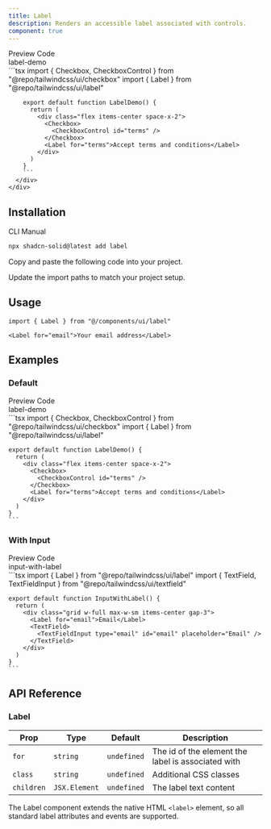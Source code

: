 ```yaml
---
title: Label
description: Renders an accessible label associated with controls.
component: true
---
```



<Tabs defaultValue="preview" class="relative mr-auto w-full">
  <div class="flex items-center justify-between pb-3">
    <TabsList class="w-full justify-start rounded-none border-b bg-transparent p-0">
      <TabsTrigger value="preview" class="relative h-9 rounded-none border-b-2 border-b-transparent bg-transparent px-4 pb-3 pt-2 font-semibold text-muted-foreground shadow-none transition-none data-[state=active]:border-b-primary data-[state=active]:text-foreground data-[state=active]:shadow-none">
        Preview
      </TabsTrigger>
      <TabsTrigger value="code" class="relative h-9 rounded-none border-b-2 border-b-transparent bg-transparent px-4 pb-3 pt-2 font-semibold text-muted-foreground shadow-none transition-none data-[state=active]:border-b-primary data-[state=active]:text-foreground data-[state=active]:shadow-none">
        Code
      </TabsTrigger>
    </TabsList>
  </div>
  <TabsContent value="preview" class="relative rounded-md border">
    <div class="flex h-[350px] w-full items-center justify-center p-10">
      <example>label-demo</example>
    </div>
  </TabsContent>
  <TabsContent value="code">
    <div class="flex flex-col space-y-4">
      <div class="w-full rounded-md [&_pre]:my-0 [&_pre]:max-h-[350px] [&_pre]:overflow-auto">
        ```tsx
        import { Checkbox, CheckboxControl } from "@repo/tailwindcss/ui/checkbox"
        import { Label } from "@repo/tailwindcss/ui/label"

        export default function LabelDemo() {
          return (
            <div class="flex items-center space-x-2">
              <Checkbox>
                <CheckboxControl id="terms" />
              </Checkbox>
              <Label for="terms">Accept terms and conditions</Label>
            </div>
          )
        }
        ```
      </div>
    </div>
  </TabsContent>
</Tabs>

## Installation

<Tabs defaultValue="cli">

<TabsList>
<TabsTrigger value="cli">CLI</TabsTrigger>
<TabsTrigger value="manual">Manual</TabsTrigger>
</TabsList>
<TabsContent value="cli">

```bash
npx shadcn-solid@latest add label
```

</TabsContent>

<TabsContent value="manual">

<Steps>

<Step>Copy and paste the following code into your project.</Step>

<ComponentSource name="label" />

<Step>Update the import paths to match your project setup.</Step>

</Steps>

</TabsContent>

</Tabs>

## Usage

```tsx
import { Label } from "@/components/ui/label"
```

```tsx
<Label for="email">Your email address</Label>
```

## Examples

### Default

<Tabs defaultValue="preview" class="relative mr-auto w-full">
  <div class="flex items-center justify-between pb-3">
    <TabsList class="w-full justify-start rounded-none border-b bg-transparent p-0">
      <TabsTrigger value="preview">Preview</TabsTrigger>
      <TabsTrigger value="code">Code</TabsTrigger>
    </TabsList>
  </div>
  <TabsContent value="preview" class="relative rounded-md border">
    <div class="flex h-[200px] w-full items-center justify-center p-10">
      <example>label-demo</example>
    </div>
  </TabsContent>
  <TabsContent value="code">
    ```tsx
    import { Checkbox, CheckboxControl } from "@repo/tailwindcss/ui/checkbox"
    import { Label } from "@repo/tailwindcss/ui/label"

    export default function LabelDemo() {
      return (
        <div class="flex items-center space-x-2">
          <Checkbox>
            <CheckboxControl id="terms" />
          </Checkbox>
          <Label for="terms">Accept terms and conditions</Label>
        </div>
      )
    }
    ```
  </TabsContent>
</Tabs>

### With Input

<Tabs defaultValue="preview" class="relative mr-auto w-full">
  <div class="flex items-center justify-between pb-3">
    <TabsList class="w-full justify-start rounded-none border-b bg-transparent p-0">
      <TabsTrigger value="preview">Preview</TabsTrigger>
      <TabsTrigger value="code">Code</TabsTrigger>
    </TabsList>
  </div>
  <TabsContent value="preview" class="relative rounded-md border">
    <div class="flex h-[200px] w-full items-center justify-center p-10">
      <example>input-with-label</example>
    </div>
  </TabsContent>
  <TabsContent value="code">
    ```tsx
    import { Label } from "@repo/tailwindcss/ui/label"
    import { TextField, TextFieldInput } from "@repo/tailwindcss/ui/textfield"

    export default function InputWithLabel() {
      return (
        <div class="grid w-full max-w-sm items-center gap-3">
          <Label for="email">Email</Label>
          <TextField>
            <TextFieldInput type="email" id="email" placeholder="Email" />
          </TextField>
        </div>
      )
    }
    ```
  </TabsContent>
</Tabs>

## API Reference

### Label

| Prop | Type | Default | Description |
| --- | --- | --- | --- |
| `for` | `string` | `undefined` | The id of the element the label is associated with |
| `class` | `string` | `undefined` | Additional CSS classes |
| `children` | `JSX.Element` | `undefined` | The label text content |

The Label component extends the native HTML `<label>` element, so all standard label attributes and events are supported.